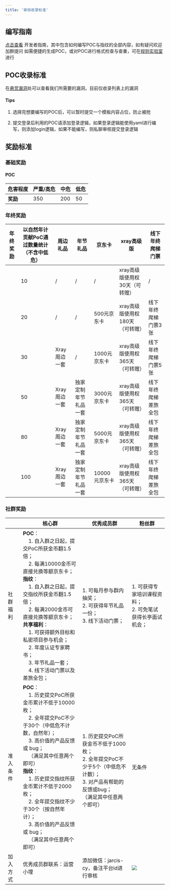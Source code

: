 ```yaml
---
title: '审核收录标准'
---
```


## 编写指南
[点击查看](https://docs.xray.cool/#/guide/use) 开发者指南，其中包含如何编写POC与指纹的全部内容，如有疑问欢迎加群提问
如需便捷的生成POC，或对POC进行格式检查与查重，可在[规则实验室](https://poc.xray.cool/)进行

## POC收录标准

在[悬赏漏洞](https://stack.chaitin.com/poc/list?type=xpoc&page=1)处可以查看我们所需要的漏洞，目前仅收录列表上的漏洞

#### Tips
1. 选择完想要编写的POC后，可以暂时提交一个模板内容占位，防止被抢

2. 提交登录后利用的POC请添加登录逻辑，如果登录逻辑能使用yaml进行编写，则添加login逻辑，如果不能编写，则私聊审核提交登录逻辑

## 奖励标准
### 基础奖励
#### POC
| 危害程度   | 严重/高危 | 中危  | 低危 |
|--------|-------|-----|----|
| **奖励** | 350   | 200 | 50 |

### 年终奖励
| 年终奖励 | 以自然年计贡献PoC通过数量统计（不含中低危） | 周边礼品     | 年节礼品       | 京东卡       | xray高级版             | 线下年终爬梯门票   |
|------|-------------------------|----------|------------|-----------|---------------------|------------|
|      | 10                      | /        | /          | /         | xray高级版使用权30天（可转赠）  | /          |
|      | 20                      | /        | /          | 500元京东卡   | xray高级版使用权180天（可转赠） | 线下年终爬梯门票3张 |
|      | 30                      | Xray周边一套 | /          | 1000元京东卡  | xray高级版使用权365天（可转赠） | 线下年终爬梯门票5张 |
|      | 50                      | Xray周边一套 | 独家定制年节礼品一套 | 3000元京东卡  | xray高级版使用权365天（可转赠） | 线下年终爬梯差旅全包 |
|      | 80                      | Xray周边一套 | 独家定制年节礼品一套 | 5000元京东卡  | xray高级版使用权365天（可转赠） | 线下年终爬梯差旅全包 |
|      | 100                     | Xray周边一套 | 独家定制年节礼品一套 | 10000元京东卡 | xray高级版使用权365天（可转赠） | 线下年终爬梯差旅全包 |

### 社群奖励
|      | 核心群                                                                                                                                                                                                                                                                                                                                                                                                                      | 优秀成员群                                                                                        | 粉丝群                                 |
|------|--------------------------------------------------------------------------------------------------------------------------------------------------------------------------------------------------------------------------------------------------------------------------------------------------------------------------------------------------------------------------------------------------------------------------|----------------------------------------------------------------------------------------------|-------------------------------------|
| 社群福利 | **POC**：<br />&nbsp;&nbsp;&nbsp;&nbsp;1. 自入群之日起，提交PoC所获金币翻1.5倍；<br />&nbsp;&nbsp;&nbsp;&nbsp;2. 每满10000金币可直接兑换等额京东卡；<br />**指纹**：<br />&nbsp;&nbsp;&nbsp;&nbsp;1. 自入群之日起，提交指纹所获金币翻1.5倍；<br />&nbsp;&nbsp;&nbsp;&nbsp;2. 每满2000金币可直接兑换等额京东卡；<br />**共享福利**：<br />&nbsp;&nbsp;&nbsp;&nbsp;1. 可获得额外目标和私密项目参与机会；<br />&nbsp;&nbsp;&nbsp;&nbsp;2. 年度认证专家聘书；<br />&nbsp;&nbsp;&nbsp;&nbsp;3. 年节礼品一套；<br />&nbsp;&nbsp;&nbsp;&nbsp;4. 线下活动门票以及差旅全包； | 1. 可每月参与群内抽奖；<br />2. 可获得年节礼品一份；<br />3. 线下活动门票；                                                 | 1. 可获得专家培训课程资料；<br />2. 可免笔试获得长亭面试机会； |
| 准入条件 | **POC**：<br />&nbsp;&nbsp;&nbsp;&nbsp;1. 历史提交PoC所获金币累计不低于10000枚；<br />&nbsp;&nbsp;&nbsp;&nbsp;2. 全年提交PoC不少于30个（中低危不计数，自然年）；<br />&nbsp;&nbsp;&nbsp;&nbsp;3. 高价值的产品反馈或 bug；<br />&nbsp;&nbsp;&nbsp;&nbsp;（满足其中任意两个即可）<br />**指纹**：<br />&nbsp;&nbsp;&nbsp;&nbsp;1. 历史提交指纹所获金币累计不低于2000枚；<br />&nbsp;&nbsp;&nbsp;&nbsp;2. 全年提交指纹不少于30个（按自然年计）；<br />&nbsp;&nbsp;&nbsp;&nbsp;3. 高价值的产品反馈或 bug；<br />&nbsp;&nbsp;&nbsp;&nbsp;（满足其中任意两个即可）      | <br />1. 历史提交PoC所获金币不低于1000枚；<br />2. 全年提交PoC不少于5个（中低危不计数）；<br />3. 对产品有帮助的反馈或bug；<br />（满足其中任意两个即可） | 无条件                                 |
| 加入方式 | 优秀成员群联系：运营小埋                                                                                                                                                                                                                                                                                                                                                                                                             | 添加微信：jarcis-cy，备注平台id进行审核                                                                    | ![](/images/excitation/shequn.png)           |
